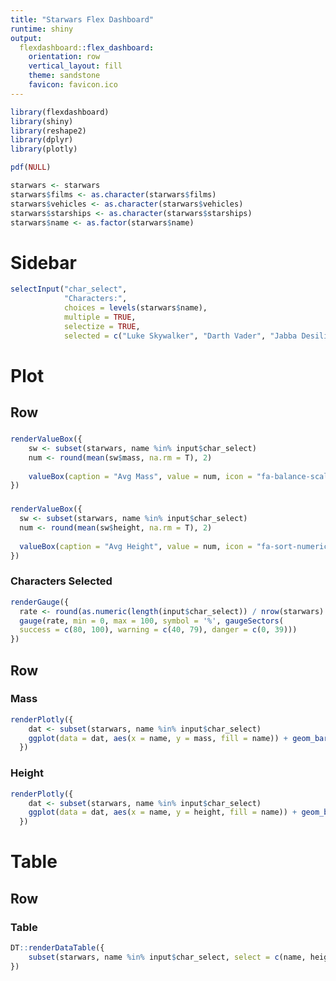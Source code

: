 ```yaml
---
title: "Starwars Flex Dashboard"
runtime: shiny
output: 
  flexdashboard::flex_dashboard:
    orientation: row
    vertical_layout: fill
    theme: sandstone
    favicon: favicon.ico
---
```


```r
library(flexdashboard)
library(shiny)
library(reshape2)
library(dplyr)
library(plotly)

pdf(NULL)

starwars <- starwars
starwars$films <- as.character(starwars$films)
starwars$vehicles <- as.character(starwars$vehicles)
starwars$starships <- as.character(starwars$starships)
starwars$name <- as.factor(starwars$name)
```

Sidebar {.sidebar}
=====================================

```r
selectInput("char_select",
            "Characters:",
            choices = levels(starwars$name),
            multiple = TRUE,
            selectize = TRUE,
            selected = c("Luke Skywalker", "Darth Vader", "Jabba Desilijic Tiure", "Obi-Wan Kenobi", "R2-D2", "Dexter Jettster"))

```

Plot
=====================================

Row 
-------------------------------------

###

```r
renderValueBox({
    sw <- subset(starwars, name %in% input$char_select)
    num <- round(mean(sw$mass, na.rm = T), 2)
    
    valueBox(caption = "Avg Mass", value = num, icon = "fa-balance-scale", color = "info")
})
```

###

```r
renderValueBox({
  sw <- subset(starwars, name %in% input$char_select)
  num <- round(mean(sw$height, na.rm = T), 2)
    
  valueBox(caption = "Avg Height", value = num, icon = "fa-sort-numeric-asc", color = "success")
})
```

### Characters Selected

```r
renderGauge({
  rate <- round(as.numeric(length(input$char_select)) / nrow(starwars) * 100, 1)
  gauge(rate, min = 0, max = 100, symbol = '%', gaugeSectors(
  success = c(80, 100), warning = c(40, 79), danger = c(0, 39)))
})
```

Row {.tabset .tabset-fade}
-------------------------------------

### Mass

```r
renderPlotly({
    dat <- subset(starwars, name %in% input$char_select)
    ggplot(data = dat, aes(x = name, y = mass, fill = name)) + geom_bar(stat = "identity")
  })
```

### Height

```r
renderPlotly({
    dat <- subset(starwars, name %in% input$char_select)
    ggplot(data = dat, aes(x = name, y = height, fill = name)) + geom_bar(stat = "identity")
  })
```

Table
=====================================

Row 
-------------------------------------

### Table 

```r
DT::renderDataTable({
    subset(starwars, name %in% input$char_select, select = c(name, height, mass, birth_year, homeworld, species))
})
```